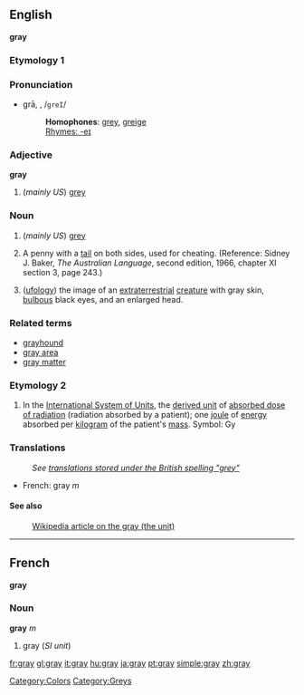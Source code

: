 {{see|Gray}}
==English==
<!--If you edit this entry, please also edit the following entry to ensure these two entries remain in synchrony:
grey-->
'''gray'''

===Etymology 1===

===Pronunciation===
*grā, {{IPA|/ɡreɪ/}}, /<tt>greI</tt>/
*:'''Homophones''': [[grey]], [[greige]]
*:[[Rhymes:English:-eɪ|Rhymes: -eɪ]]

===Adjective===
'''gray'''

#(''mainly US'') [[grey]]

===Noun===

#(''mainly US'') [[grey]]
# {{two-up}} A penny with a [[tail]] on both sides, used for cheating.  (Reference: Sidney J. Baker, ''The Australian Language'', second edition, 1966, chapter XI section 3, page 243.)
# ([[ufology]]) the image of an [[extraterrestrial]] [[creature]] with gray skin, [[bulbous]] black eyes, and an enlarged head.

===Related terms===
*[[grayhound]]
*[[gray area]]
*[[gray matter]]

===Etymology 2===

#In the [[International System of Units]], the [[derived unit]] of [[absorbed dose of radiation]] (radiation absorbed by a patient); one [[joule]] of [[energy]] absorbed per [[kilogram]] of the patient's [[mass]].  Symbol: Gy

===Translations===
:''See [[gray#Translations|translations stored under the British spelling "grey"]]''
*French: gray ''m''

====See also====
:[[w:gray_(unit)|Wikipedia article on the gray (the unit)]]

----

==French==
'''gray'''

===Noun===
'''gray''' ''m''
# gray (''SI unit'')

[[Category:Colors]]
[[Category:Greys]]

[[fr:gray]]
[[gl:gray]]
[[it:gray]]
[[hu:gray]]
[[ja:gray]]
[[pt:gray]]
[[simple:gray]]
[[zh:gray]]